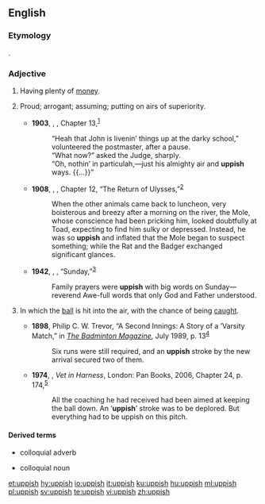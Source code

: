 ==English==

===Etymology===
{{suffix|up|ish|lang=en}}.

===Adjective===
{{en-adj}}

# {{lb|en|since circa 1678}} Having plenty of [[money]]. {{rfv-sense}}
# {{lb|en|colloquial}} Proud; arrogant; assuming; putting on airs of superiority.
#* '''1903''', {{w|W. E. B. Du Bois}}, ''{{w|The Souls of Black Folk}}'', Chapter 13,<sup>[http://www.gutenberg.org/files/408/408-h/408-h.htm]</sup>
#*: “Heah that John is livenin’ things up at the darky school,” volunteered the postmaster, after a pause.
#*: “What now?” asked the Judge, sharply.
#*: “Oh, nothin’ in particulah,—just his almighty air and '''uppish''' ways. {{...}}”
#* '''1908''', {{w|Kenneth Grahame}}, ''{{w|The Wind in the Willows}}'', Chapter 12, “The Return of Ulysses,”<sup>[http://gutenberg.net.au/ebooks/fr100025.txt]</sup>
#*: When the other animals came back to luncheon, very boisterous and breezy after a morning on the river, the Mole, whose conscience had been pricking him, looked doubtfully at Toad, expecting to find him sulky or depressed.  Instead, he was so '''uppish''' and inflated that the Mole began to suspect something; while the Rat and the Badger exchanged significant glances.
#* '''1942''', {{w|Emily Carr}}, ''{{w|The Book of Small}}'', “Sunday,”<sup>[http://www.gutenberg.net.au/ebooks04/0400201.txt]</sup>
#*: Family prayers were '''uppish''' with big words on Sunday—reverend Awe-full words that only God and Father understood.
# {{lb|en|cricket|of a shot}} In which the [[ball]] is hit into the air, with the chance of being [[caught]].
#* '''1898''', Philip C. W. Trevor, “A Second Innings: A Story of a ’Varsity Match,” in ''[[w:The Badminton Magazine of Sports and Pastimes|The Badminton Magazine]]'', July 1989, p. 13<sup>[https://archive.org/details/badmintonmagazi04unkngoog]</sup>
#*: Six runs were still required, and an '''uppish''' stroke by the new arrival secured two of them.
#* '''1974''', {{w|James Herriot}}, ''Vet in Harness'', London: Pan Books, 2006, Chapter 24, p. 174,<sup>[https://books.google.ca/books?id=7U-KM3UpQ98C&printsec=frontcover#v=onepage&q&f=false]</sup>
#*: All the coaching he had received had been aimed at keeping the ball down. An ‘'''uppish'''’ stroke was to be deplored. But everything had to be uppish on this pitch.

====Derived terms====
* {{l|en|uppishly}} colloquial adverb
* {{l|en|uppishness}} colloquial noun

[[et:uppish]]
[[hy:uppish]]
[[io:uppish]]
[[it:uppish]]
[[ku:uppish]]
[[hu:uppish]]
[[ml:uppish]]
[[pl:uppish]]
[[sv:uppish]]
[[te:uppish]]
[[vi:uppish]]
[[zh:uppish]]